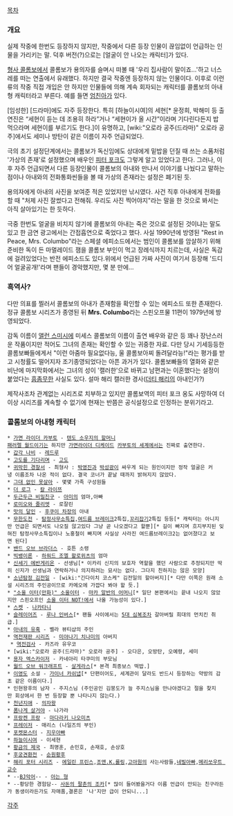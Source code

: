 [[목차]]
=== 개요 ===
실제 작중에 한번도 등장하지 않지만, 작중에서 다른 등장 인물이 끊임없이 언급하는 인물을 가리키는 말. 덕후 버전(?)으로는 [얼굴이 안 나오는 캐릭터]가 있다. 

[[형사 콜롬보]]에서 콜롬보가 용의자를 슬며시 떠볼 때 '우리 집사람이 말이죠...'하고 너스레를 떠는 연출에서 유래했다. 하지만 결국 작중엔 등장하지 않는 인물이다. 이후로 이런 류의 작중 직접 개입은 안 하지만 인물들에 의해 계속 회자되는 캐릭터를 콜롬보의 아내형 캐릭터라고 부른다. 예를 들면 [[엄친아]]가 있다. 

[임성한] [드라마]에도 자주 등장한다. 특히 [하늘이시여]의 세현[* 윤정희, 박해미 등 출연진은 “세현이 듣는 데 조용히 하라”거나 “세현이가 올 시간”이라며 기다린다든지 밥 먹으라며 세현이를 부르기도 한다.]이 유명하고, [wiki:"오로라 공주(드라마)" 오로라 공주]에서도 세미나 방탄이 같은 이름이 자주 언급되었다.

극의 초기 설정단계에서는 콜롬보가 독신임에도 상대에게 밑밥을 던질 때 쓰는 소품처럼 '가상의 존재'로 설정했으며 배우인 [[피터 포크]]도 그렇게 알고 있었다고 한다. 그러나, 이후 자주 언급되면서 다른 등장인물이 콜롬보의 아내와 만나서 이야기를 나눴다고 말하는 점이나 아내와의 전화통화씬들을 볼 때 가상의 존재라는 설정은 폐기된 듯. 

용의자에게 아내의 사진을 보여준 적은 있었지만 낚시였다. 사건 직후 아내에게 전화를 할 때 "처제 사진 잘썼다고 전해줘. 우리도 사진 찍어야지"라는 말을 한 것으로 봐서는 아직 살아있기는 한 듯하다.

극중 한번도 얼굴을 비치지 않기에 콜롬보의 아내는 죽은 것으로 설정된 것이냐는 말도 있고 한 금연 광고에서는 간접흡연으로 죽었다고 했다. 사실 1990년에 방영된 "Rest in Peace, Mrs. Columbo"라는 스페셜 에피소드에서는 범인이 콜롬보를 암살하기 위해 준비한 독이 든 마멀레이드 잼을 콜롬보 부인이 먹고 장례식까지 치르는데, 사실은 독감에 걸려있었다는 반전 에피소드도 있다.위에서 언급된 가짜 사진이 여기서 등장해 '드디어 얼굴공개!'라며 팬들이 경악했지만, 몇 분 만에...
 
=== 흑역사? ===
다만 의표를 찔러서 콜롬보의 아내가 존재함을 확인할 수 있는 에피소드 또한 존재한다.
정규 콜롬보 시리즈가 종영된 뒤 '''Mrs. Columbo'''라는 스핀오프물 11편이 1979년에 방영되었다.

{{{#!html
<object width="425" height="344"><param name="movie" value="http://www.youtube.com/v/eHPclZ0cNgA&hl=ko&fs=1&"></param><param name="allowFullScreen" value="true"></param><param name="allowscriptaccess" value="always"></param><embed src="http://www.youtube.com/v/eHPclZ0cNgA&hl=ko&fs=1&" type="application/x-shockwave-flash" allowscriptaccess="always" allowfullscreen="true" width="425" height="344"></embed></object>
}}}

감독 이름이 [[앨런 스미시]]에 미세스 콜롬보의 이름이 출연 배우와 같은 등 꽤나 장난스러운 작품이지만 적어도 그녀의 존재는 확인할 수 있는 귀중한 자료. 다만 당시 기세등등한 콜롬보빠들에게서 "이런 아줌마 필요없다능, 울 콜롬보아찌 돌려달라능!"라는 평가를 받고 시청률도 떨어지자 조기종영되었다는 아픈 과거가 있다. 콜롬보빠들의 열화와 같은 비난에 마지막화에서는 그녀의 성이 '캘러한'으로 바뀌고 남편과는 이혼했다는 설정이 붙었다는 [[흠좀무]]한 사실도 있다. 설마 해리 캘러한 경사([[더티 해리]]의 아내인가?)

제작사조차 관계없는 시리즈로 치부하고 있지만 콜롬보역의 피터 포크 옹도 사망하여 더 이상 시리즈를 계속할 수 없기에 현재는 반쯤은 공식설정으로 인정하는 분위기라고. 

=== 콜롬보의 아내형 캐릭터 ===
 * [[가면 라이더 카부토]] - [[텐도 소우지#s-4|텐도 소우지의 할머니]]
 [[패러렐 월드]]이기는 하지만 [[가면라이더 디케이드]] [[카부토의 세계]]에서는 진짜로 출연한다.
 * [[갑각 나비]] - [[레드루]]
 * [[고도를 기다리며]] - [[고도]]
 * [[귀막힌 경찰서]] - 최형사 : [[박영진]]과 [[박성광]]이 싸우게 되는 원인이지만 정작 얼굴은 커녕 이름조차 나온 적이 없다. 결국 코너가 끝날 때까지 밝혀지지 않았다.
 * [[그대 없인 못살아]] - 몇몇 가족 구성원들
 * [[더 로그]] - [[칼 라이쯔]]
 * [[두근두근 비밀친구]] - [[아미]]의 엄마,아빠
 * [[로미오와 줄리엣]] - 로잘린
 * [[맛의 달인]] - [[후쿠이 차장]]의 아내
 * [[무한도전]] - [[탐정]]사무소특집,[[여드름 브레이크]]2특집,[[꼬리잡기]]2특집 등등[* 캐릭터는 아니지만 언급은 되면서도 나오질 않고있다 그냥 곧 나오겠다고 할뿐][* 길이 빠지며 흐지부지된 잊혀진 탐정사무소특집이나 노홍철이 빠지며 사실상 사라진 여드름브레이크2는 없어졌다고 보면 된다]
 * [[밴드 오브 브라더스]] - 호튼 소령
 * [[빅뱅이론]] - [[하워드 조엘 왈로위츠]]의 엄마
 * [[신세기 에반게리온]] - 선생님[* 이카리 신지의 보호자 역할을 했던 사람으로 추정되지만 딱히 신지가 선생님과 연락하거나 의지하려는 묘사는 없다. 그다지 친하지는 않은 모양]
 * [[소년탐정 김전일]] - [wiki:"긴다이치 코스케" 김전일의 할아버지][* 다만 이쪽은 원래 소설 시리즈의 주인공이므로 카메오에 가깝다 봐야 할 듯.]
 * [["소울 이터(만화)" 소울이터]] - [[마카 알반의 어머니]][* 일단 본편에서는 끝내 나오지 않았지만 스핀오프인 [[소울 이터 NOT!]]에서 나올 가능성이 있다.]
 * [[스켓]] - [[나카타니]]
 * [[슬레이어즈]] - [[루나 인버스]][* 팬들 사이에서는 [[5대 심복]]조차 갈아버릴 희대의 먼치킨 취급.]
 * [[아내의 유혹]] - 벨라 뷰티샵의 주인
 * [[역전재판 시리즈]] - [[미야나기 치나미]]의 아버지
  * [[역전검사]] - 카즈라 유우코
 * [wiki:"오로라 공주(드라마)" 오로라 공주] - 오다은, 오방탄, 오예령, 세미
 * [[용자 엑스카이저]] - 카네아리 타쿠미의 부모님
 * [[월드 오브 워크래프트]] - [[살게라스]][* 본격 최종보스 떡밥.]
 * [[이영도]] 소설 - [[가이너 카쉬냅]][* 단편이어도, 세계관이 달라도 반드시 등장하는 약방의 감초 같은 이름이다.]
 * 인현왕후의 남자 - 주지스님 (주인공인 김붕도가 늘 주지스님을 만나야겠다고 절을 찾지만 회상에서 한 번 등장할 뿐 나타나지 않는다.)
 * [[천년지애]] - [[의자왕]]
 * [[폼나게 살거야]] - 나가라
 * [[프랑켄 프랑]] - [[마다라키 나오미츠]]
 * [[프레이저]] - 매리스 (나일즈의 부인)
 * [[포켓몬스터]] - [[지우]]아빠
 * [[하늘이시여]] - 이세현
 * [[황금의 제국]] - 최명훈, 손민호, 손재호, 손상호
 * [[후궁견환전]] - [[순원황후]]
 * [[해리 포터 시리즈]] - [[에일린 프린스]],[[조앤.K.롤링]],[[고아원]]의 사는사람들,[[네빌]]아빠,[[메리쏘우트 교수]]
 * --[[BJ악어]]-- - [[아는 형]]
 * --황당한 경험담-- [[나|사돈의 팔촌의 조카]][* 많이 들어봤을거다 이름 언급이 안되는 친구라든가 동생이라든가도 자매품,결론은 '나'지만 급이 안되니...]

[[각주]]
